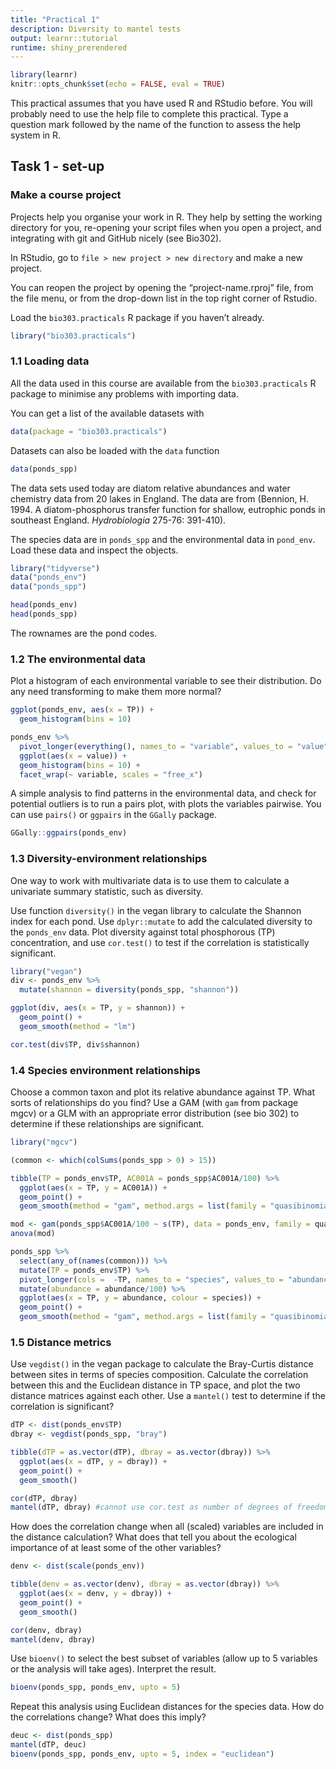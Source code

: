 ```yaml
---
title: "Practical 1"
description: Diversity to mantel tests 
output: learnr::tutorial
runtime: shiny_prerendered
---
```


```r
library(learnr)
knitr::opts_chunk$set(echo = FALSE, eval = TRUE)
```

This practical assumes that you have used R and RStudio before. 
You will probably need to use the help file to complete this practical. 
Type a question mark followed by the name of the function to assess the help system in R. 

## Task 1 - set-up

### Make a course project

Projects help you organise your work in R. 
They help by setting the working directory for you, re-opening your script files when you open a project, and integrating with git and GitHub nicely (see Bio302).

In RStudio, go to `file > new project > new directory` and make a new project. 

You can reopen the project by opening the "project-name.rproj" file, from the file menu, or from the drop-down list in the top right corner of Rstudio.

Load the `bio303.practicals` R package if you haven't already.

```r
library("bio303.practicals")
```


### 1.1 Loading data

All the data used in this course are available from the `bio303.practicals` R package to minimise any problems with importing data. 

You can get a list of the available datasets with 

```r
data(package = "bio303.practicals")
```

Datasets can also be loaded with the `data` function

```r
data(ponds_spp)
```


The data sets used today are diatom relative abundances and water chemistry data from 20 lakes in England. The data are from (Bennion, H. 1994. A diatom-phosphorus transfer function for shallow, eutrophic ponds in southeast England. _Hydrobiologia_ 275-76: 391-410). 

The species data are in `ponds_spp` and the environmental data in `pond_env`.
Load these data and inspect the objects.


```r
library("tidyverse")
data("ponds_env")
data("ponds_spp")

head(ponds_env)
head(ponds_spp)
```

The rownames are the pond codes.

### 1.2 The environmental data

Plot a histogram of each environmental variable to see their distribution. 
Do any need transforming to make them more normal?

```r
ggplot(ponds_env, aes(x = TP)) +
  geom_histogram(bins = 10)

ponds_env %>% 
  pivot_longer(everything(), names_to = "variable", values_to = "value") %>% 
  ggplot(aes(x = value)) +
  geom_histogram(bins = 10) +
  facet_wrap(~ variable, scales = "free_x")
```


A simple analysis to find patterns in the environmental data, and check for potential outliers is to run a pairs plot, with plots the variables pairwise. 
You can use `pairs()` or `ggpairs` in the `GGally` package.

```r
GGally::ggpairs(ponds_env)
```

### 1.3 Diversity-environment relationships

One way to work with multivariate data is to use them to calculate a univariate summary statistic, such as diversity.

Use function `diversity()` in the vegan library to calculate the Shannon index for each pond.
Use `dplyr::mutate` to add the calculated diversity to the `ponds_env` data.
Plot diversity against total phosphorous (TP) concentration, and use `cor.test()` to test if the correlation is statistically significant.

```r
library("vegan")
div <- ponds_env %>% 
  mutate(shannon = diversity(ponds_spp, "shannon"))

ggplot(div, aes(x = TP, y = shannon)) +
  geom_point() +
  geom_smooth(method = "lm")

cor.test(div$TP, div$shannon)
```


### 1.4 Species environment relationships

Choose a common taxon and plot its relative abundance against TP. 
What sorts of relationships do you find? 
Use a GAM (with `gam` from package mgcv) or a GLM with an appropriate error distribution (see bio 302) to determine if these relationships are significant.

```r
library("mgcv")

(common <- which(colSums(ponds_spp > 0) > 15))

tibble(TP = ponds_env$TP, AC001A = ponds_spp$AC001A/100) %>% 
  ggplot(aes(x = TP, y = AC001A)) +
  geom_point() +
  geom_smooth(method = "gam", method.args = list(family = "quasibinomial"))

mod <- gam(ponds_spp$AC001A/100 ~ s(TP), data = ponds_env, family = quasibinomial, weights = rep(100, nrow(ponds_spp)))
anova(mod)

ponds_spp %>% 
  select(any_of(names(common))) %>% 
  mutate(TP = ponds_env$TP) %>% 
  pivot_longer(cols =  -TP, names_to = "species", values_to = "abundance") %>% 
  mutate(abundance = abundance/100) %>% 
  ggplot(aes(x = TP, y = abundance, colour = species)) +
  geom_point() +
  geom_smooth(method = "gam", method.args = list(family = "quasibinomial"), se = FALSE)

```

### 1.5 Distance metrics

Use `vegdist()` in the vegan package to calculate the Bray-Curtis distance between sites in terms of species composition. 
Calculate the correlation between this and the Euclidean distance in TP space, and plot the two distance matrices against each other. 
Use a `mantel()` test to determine if the correlation is significant?

```r
dTP <- dist(ponds_env$TP)
dbray <- vegdist(ponds_spp, "bray")

tibble(dTP = as.vector(dTP), dbray = as.vector(dbray)) %>% 
  ggplot(aes(x = dTP, y = dbray)) +
  geom_point() +
  geom_smooth()

cor(dTP, dbray) 
mantel(dTP, dbray) #cannot use cor.test as number of degrees of freedom is wrong
```

How does the correlation change when all (scaled) variables are included in the distance calculation? 
What does that tell you about the ecological importance of at least some of the other variables?

```r
denv <- dist(scale(ponds_env))

tibble(denv = as.vector(denv), dbray = as.vector(dbray)) %>% 
  ggplot(aes(x = denv, y = dbray)) +
  geom_point() +
  geom_smooth()

cor(denv, dbray)
mantel(denv, dbray)
```

Use `bioenv()` to select the best subset of variables (allow up to 5 variables or the analysis will take ages). Interpret the result.

```r
bioenv(ponds_spp, ponds_env, upto = 5)
```

Repeat this analysis using Euclidean distances for the species data. 
How do the correlations change? 
What does this imply?

```r
deuc <- dist(ponds_spp)
mantel(dTP, deuc)
bioenv(ponds_spp, ponds_env, upto = 5, index = "euclidean")
```




